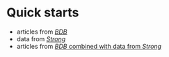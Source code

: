 # Quick starts

- articles from [*BDB*](./bdb.qmd)
- data from [*Strong*](./strong.qmd)
- articles from [*BDB* combined with data from *Strong*](./bdbplus.qmd)
